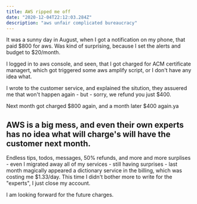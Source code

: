 ```yaml
---
title: AWS ripped me off
date: "2020-12-04T22:12:03.284Z"
description: "aws unfair complicated bureaucracy"
---
```


It was a sunny day in August, when I got a notification on my phone, that paid $800 for aws.
Was kind of surprising, because I set the alerts and budget to $20/month.

I logged in to aws console, and seen, that I got charged for ACM certificate managert, which got triggered some aws amplify script, or I don't have any idea what.

I wrote to the customer service, and explained the sitution, they assuered me that won't happen again - but - sorry, we refund you just $400.

Next month got charged $800 again, and a month later $400 again.ya

## AWS is a big mess, and even their own experts has no idea what will charge's will have the customer next month.

Endless tips, todos, messages, 50% refunds, and more and more surplises - even I migrated away all of my services - still having surprises - last month magically appeared a dictionary service in the billing, which was costing me $1.33/day. 
This time I didn't bother more to write for the "experts", I just close my account.

I am looking forward for the future charges.